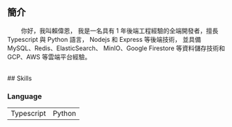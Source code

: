 ## 簡介
&nbsp;&nbsp;&nbsp;&nbsp;&nbsp;&nbsp;&nbsp;&nbsp;你好，我叫賴偉恩，
我是一名具有 1 年後端工程經驗的全端開發者，擅長 Typescript 與 Python 語言， Nodejs 和 Express 等後端技術，
並具備 MySQL、Redis、ElasticSearch、 MinIO、Google Firestore 等資料儲存技術和 GCP、AWS 等雲端平台經驗。

<br />
## Skills

### Language
<table>
  <tbody>
    <tr>
      <td>Typescript</td>
      <td>Python</td>
    </tr>
  </tbody>
</table>
